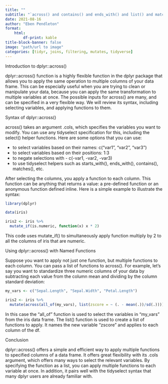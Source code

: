 ---
title: ""
subtitle: "`across() and contains() and ends_with() and list() and matches() and mutate_if() and select() and starts_with()`"
date: 2021-08-16
author: "Eben Pendleton"
format:
    html:
        df-print: kable
title-block-banner: false
image: "path/url to image"
categories: [tidyr, joins, filtering, mutates, tidyverse]
---

Introduction to dplyr::across()

dplyr::across() function is a highly flexible function in the dplyr package that allows you to apply the same operation to multiple columns of your data frame. This can be especially useful when you are trying to clean or manipulate your data, because you can apply the same transformation to multiple variables at once. The possible inputs for across() are many, and can be specified in a very flexible way. We will review its syntax, including selecting variables, and applying functions to them.

Syntax of dplyr::across()

across() takes an argument .cols, which specifies the variables you want to modify. You can use any tidyselect specification for this, including the select() helper functions. Here are some options that you can use:

- to select variables based on their names: c("var1", "var2", "var3")
- to select variables based on their positions: 1:3
- to negate selections with - c(-var1, -var2, -var3)
- to use tidyselect helpers such as starts_with(), ends_with(), contains(), matches(), etc.

After selecting the columns, you apply a function to each column. This function can be anything that returns a value: a pre-defined function or an anonymous function defined inline. Here is a simple example to illustrate the syntax:

``` r
library(dplyr)

data(iris)

iris2 <- iris %>%
  mutate_if(is.numeric, function(x) x * 2)
```

This code uses mutate_if() to simultaneously apply function multiply by 2 to all the columns of iris that are numeric.

Using dplyr::across() with Named Functions

Suppose you want to apply not just one function, but multiple functions to each column. You can pass a list of functions to across(). For example, let's say you want to standardize three numeric columns of your data by subtracting each value from the column mean and dividing by the column standard deviation:

``` r
my_vars <- c("Sepal.Length", "Sepal.Width", "Petal.Length")

iris2 <- iris %>%
  mutate(across(all_of(my_vars), list(zscore = ~ (. - mean(.))/sd(.))))
```

In this case the "all_of" function is used to select the variables in "my_vars" from the iris data frame. The list() function is used to create a list of functions to apply. It names the new variable "zscore" and applies to each column of the df. 

Conclusion

dplyr::across() offers a simple and efficient way to apply multiple functions to specified columns of a data frame. It offers great flexibility with its .cols argument, which offers many ways to select the relevant variables. By specifying the function as a list, you can apply multiple functions to each variable at once. In addition, it pairs well with the tidyselect syntax that many dplyr users are already familiar with.